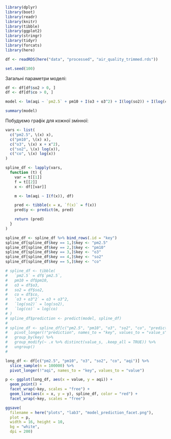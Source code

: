 ```r
library(dplyr)
library(boot)
library(readr)
library(knitr)
library(tibble)
library(ggplot2)
library(stringr)
library(tidyr)
library(forcats)
library(here)

df <- readRDS(here("data", "processed", "air_quality_trimmed.rds"))

set.seed(100)
```

Загальні параметри моделі:

```r
df <- df[df$so2 > 0, ]
df <- df[df$co > 0, ]

model <- lm(aqi ~ `pm2.5` + pm10 + I(o3 + o3^2) + I(log(so2)) + I(log(co)), df)

summary(model)
```

Побудуємо графік для кожної змінної:

```r
vars <- list(
  c("pm2.5", \(x) x),
  c("pm10", \(x) x),
  c("o3", \(x) x + x^2),
  c("so2", \(x) log(x)),
  c("co", \(x) log(x))
)

spline_df <- lapply(vars,
  function (t) {
    var = t[[1]]
    f = t[[2]]
    x <- df[[var]]

    m <- lm(aqi ~ I(f(x)), df)

    pred <- tibble(x = x, `f(x)` = f(x))
    pred$y <- predict(m, pred)

    return (pred)
  }
)

spline_df <- spline_df %>% bind_rows(.id = "key")
spline_df[spline_df$key == 1,]$key <- "pm2.5"
spline_df[spline_df$key == 2,]$key <- "pm10"
spline_df[spline_df$key == 3,]$key <- "o3"
spline_df[spline_df$key == 4,]$key <- "so2"
spline_df[spline_df$key == 5,]$key <- "co"

# spline_df <- tibble(
#   `pm2.5` = df$`pm2.5`,
#   pm10 = df$pm10,
#   o3 = df$o3,
#   so2 = df$so2,
#   co = df$co,
#   `o3 + o3^2` = o3 + o3^2,
#   `log(so2)` = log(so2),
#   `log(co)` = log(co)
# )
# spline_df$prediction <- predict(model, spline_df)
#
# spline_df <- spline_df[c("pm2.5", "pm10", "o3", "so2", "co", "prediction")] %>%
#   pivot_longer(!"prediction", names_to = "key", values_to = "value_s") %>%
#   group_by(key) %>%
#   group_modify(~ .x %>% distinct(value_s, .keep_all = TRUE)) %>%
#   ungroup()
#
```

```r
long_df <- df[c("pm2.5", "pm10", "o3", "so2", "co", "aqi")] %>%
  slice_sample(n = 100000) %>%
  pivot_longer(!"aqi", names_to = "key", values_to = "value")

p <- ggplot(long_df, aes(x = value, y = aqi)) +
  geom_point() +
  facet_wrap(~key, scales = "free") +
  geom_line(aes(x = x, y = y), spline_df, color = "red") +
  facet_wrap(~key, scales = "free")

ggsave(
  filename = here("plots", "lab3", "model_prediction_facet.png"),
  plot = p,
  width = 16, height = 10,
  bg = "white",
  dpi = 200)
```